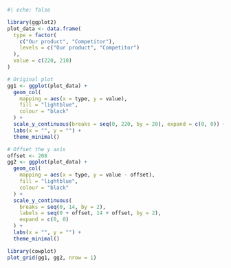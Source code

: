 ```r
#| echo: false

library(ggplot2)
plot_data <- data.frame(
  type = factor(
    c("Our product", "Competitor"),
    levels = c("Our product", "Competitor")
  ),
  value = c(220, 210)
)

# Original plot
gg1 <- ggplot(plot_data) +
  geom_col(
    mapping = aes(x = type, y = value),
    fill = "lightblue",
    colour = "black"
  ) +
  scale_y_continuous(breaks = seq(0, 220, by = 20), expand = c(0, 0)) +
  labs(x = "", y = "") +
  theme_minimal()

# Offset the y axis
offset <- 208
gg2 <- ggplot(plot_data) +
  geom_col(
    mapping = aes(x = type, y = value - offset),
    fill = "lightblue",
    colour = "black"
  ) +
  scale_y_continuous(
    breaks = seq(0, 14, by = 2),
    labels = seq(0 + offset, 14 + offset, by = 2),
    expand = c(0, 0)
  ) +
  labs(x = "", y = "") +
  theme_minimal()

library(cowplot)
plot_grid(gg1, gg2, nrow = 1)

```